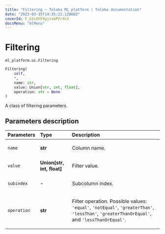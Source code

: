 ```yaml
---
title: "Filtering — Toloka ML platform | Toloka documentation"
date: "2023-03-15T14:35:22.128602"
coverId: F_bIcOYF9yjrxkPZrXc3
docsMenu: "mlMenu"
---
```


# Filtering

`ml_platform.ui.Filtering`

```python
Filtering(
    self,
    *,
    name: str,
    value: Union[str, int, float],
    operation: str = None
)
```

A class of filtering parameters.

## Parameters description

| Parameters | Type | Description |
| :----------| :----| :-----------|
`name`|**str**|<p>Column name.</p>
`value`|**Union\[str, int, float\]**|<p>Filter value.</p>
`subindex`|**-**|<p>Subcolumn index.</p>
`operation`|**str**|<p>Filter operation. Possible values: `'equal'`, `'notEqual'`, `'greaterThan'`, `'lessThan'`, `'greaterThanOrEqual'`, and `'lessThanOrEqual'`.</p>
